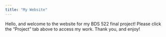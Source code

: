 ```yaml
---
title: "My Website"
---
```


Hello, and welcome to the website for my BDS 522 final project! Please click the "Project" tab above to access my work. Thank you, and enjoy!
